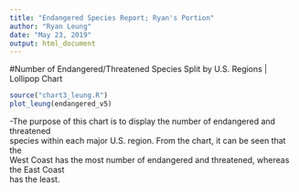 ```yaml
---
title: "Endangered Species Report; Ryan's Portion"
author: "Ryan Leung"
date: "May 23, 2019"
output: html_document
---
```

#Number of Endangered/Threatened Species Split by U.S. Regions | Lollipop Chart

```r
source("chart3_leung.R")
plot_leung(endangered_v5)
```

-The purpose of this chart is to display the number of endangered and threatened  
species within each major U.S. region. From the chart, it can be seen that the  
West Coast has the most number of endangered and threatened, whereas the East Coast  
has the least.